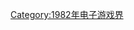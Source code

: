 {{Video game companies established in the year|198|2|1979|1990}}

[[Category:1982年电子游戏界|Category:1982年电子游戏界]]